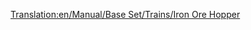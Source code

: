 [[Translation:en/Manual/Base Set/Trains/Iron Ore Hopper]]
{{it/Manuale/Set base/Treni/Vagoni|Nome=Tramoggia per ferro
|Costo=2.096
|Vuoto=19
|Pieno=49
|Pieno2=54
|Pieno3=56
|Capacità1=30 tonnellate di ferro
|Capacità2=35 tonnellate di ferro
|Capacità3=37 tonnellate di ferro
|Immagine1=[[File:it/Manuale/Set base/Treni/VagoneFerroTeB.png]]
|Immagine1m=[[File:it/Manuale/Set base/Treni/VagoneFerroTeM.png]]
|ClimaB=1
|ClimaM=1
|Descrizione=Il carro tramoggia per i [[it/Manuale/Set base/Carichi/Ferro|minerali ferrosi]] trasporta questa risorsa dalle miniere di ferro alle acciaierie. Questa risorsa è presente solo nello scenario temperato e di conseguenza anche questo carro è utilizzato solo in quest'area.
}}